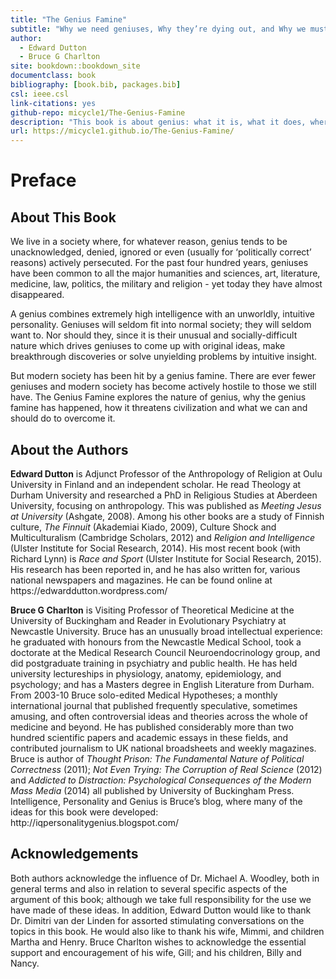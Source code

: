 ```yaml
--- 
title: "The Genius Famine"
subtitle: "Why we need geniuses, Why they’re dying out, and Why we must rescue them"
author: 
  - Edward Dutton
  - Bruce G Charlton
site: bookdown::bookdown_site
documentclass: book
bibliography: [book.bib, packages.bib]
csl: ieee.csl
link-citations: yes
github-repo: micycle1/The-Genius-Famine
description: "This book is about genius: what it is, what it does, where it comes from."
url: https://micycle1.github.io/The-Genius-Famine/
---
```


# Preface {-}

## About This Book {-}

We live in a society where, for whatever reason, genius tends to be unacknowledged, denied, ignored or even (usually for 'politically correct' reasons) actively persecuted. For the past four hundred years, geniuses have been common to all the major humanities and sciences, art, literature, medicine, law, politics, the military and religion - yet today they have almost disappeared.

A genius combines extremely high intelligence with an unworldly, intuitive personality. Geniuses will seldom fit into normal society; they will seldom want to. Nor should they, since it is their unusual and socially-difficult nature which drives geniuses to come up with original ideas, make breakthrough discoveries or solve unyielding problems by intuitive insight.

But modern society has been hit by a genius famine. There are ever fewer geniuses and modern society has become actively hostile to those we still have. The Genius Famine explores the nature of genius, why the genius famine has happened, how it threatens civilization and what we can and should do to overcome it.

## About the Authors {-}

**Edward Dutton** is Adjunct Professor of the Anthropology of Religion at Oulu University in Finland and an independent scholar. He read Theology at Durham University and researched a PhD in Religious Studies at Aberdeen University, focusing on anthropology. This was published as _Meeting Jesus at University_ (Ashgate, 2008). Among his other books are a study of Finnish culture, _The Finnuit_ (Akademiai Kiado, 2009), Culture Shock and Multiculturalism (Cambridge Scholars, 2012) and _Religion and Intelligence_ (Ulster Institute for Social Research, 2014). His most recent book (with Richard Lynn) is _Race and Sport_ (Ulster Institute for Social Research, 2015). His research has been reported in, and he has also written for, various national newspapers and magazines. He can be found online at https://edwarddutton.wordpress.com/

**Bruce G Charlton** is Visiting Professor of Theoretical Medicine at the University of Buckingham and Reader in Evolutionary Psychiatry at Newcastle University. Bruce has an unusually broad intellectual experience: he graduated with honours from the Newcastle Medical School, took a doctorate at the Medical Research Council Neuroendocrinology group, and did postgraduate training in psychiatry and public health. He has held university lectureships in physiology, anatomy, epidemiology, and psychology; and has a Masters degree in English Literature from Durham. From 2003-10 Bruce solo-edited Medical Hypotheses; a monthly international journal that published frequently speculative, sometimes amusing, and often controversial ideas and theories across the whole of medicine and beyond. He has published considerably more than two hundred scientific papers and academic essays in these fields, and contributed journalism to UK national broadsheets and weekly magazines. Bruce is author of _Thought Prison: The Fundamental Nature of Political Correctness_ (2011); _Not Even Trying: The Corruption of Real Science_ (2012) and _Addicted to Distraction: Psychological Consequences of the Modern Mass Media_ (2014) all published by University of Buckingham Press. Intelligence, Personality and Genius is Bruce’s blog, where many of the ideas for this book were developed: http://iqpersonalitygenius.blogspot.com/

## Acknowledgements {-}

Both authors acknowledge the influence of Dr. Michael A. Woodley, both in general terms and also in relation to several specific aspects of the argument of this book; although we take full responsibility for the use we have made of these ideas. In addition, Edward Dutton would like to thank Dr. Dimitri van der Linden for assorted stimulating conversations on the topics in this book. He would also like to thank his wife, Mimmi, and children Martha and Henry. Bruce Charlton wishes to acknowledge the essential support and encouragement of his wife, Gill; and his children, Billy and Nancy.
